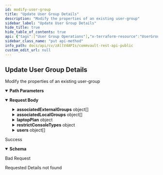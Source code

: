 ```yaml
---
id: modify-user-group
title: "Update User Group Details"
description: "Modify the properties of an existing user-group"
sidebar_label: "Update User Group Details"
hide_title: true
hide_table_of_contents: true
api: {"tags":["User Group Operations"],"x-terraform-resource":"UserGroup","parameters":[{"name":"userGroupId","x-terraform-id":true,"in":"path","description":"Id of the user-group to update","required":true,"schema":{"type":"integer","format":"int32"}}],"requestBody":{"content":{"application/json":{"schema":{"properties":{"allowMultipleCompanyMembers":{"default":false,"description":"This property can be used to allow addition of users/groups from child companies. Only applicable for commcell and reseller company group.","type":"boolean"},"associatedExternalGroups":{"items":{"properties":{"id":{"format":"int32","type":"integer","x-terraform-omitempty":true,"x-terraform-set-key":true},"name":{"nullable":true,"type":"string"}},"type":"object"},"type":"array","x-terraform-computed":false},"associatedLocalGroups":{"items":{"properties":{"id":{"format":"int32","type":"integer","x-terraform-omitempty":true,"x-terraform-set-key":true},"name":{"nullable":true,"type":"string"}},"type":"object"},"type":"array","x-terraform-include":false},"azureGUID":{"description":"Azure Object ID used to link this user group to Azure AD group and manage group membership of the user during SAML login","type":"string"},"consoleTypeOperationType":{"enum":["ADD","DELETE","OVERWRITE"],"type":"string","x-terraform-constant":"OVERWRITE","x-terraform-haschange":"restrictConsoleTypes"},"enableLocalAuthentication":{"description":"Allows two-factor authentication to be enabled for the specific types of usergroups. it can be turned on or off based on user preferences. There will be usergroups that will not have this option.","enum":["ON","OFF","DISABLED_AT_COMPANY"],"type":"string"},"enableTwoFactorAuthentication":{"description":"Allows two-factor authentication to be enabled for the specific types of usergroups. it can be turned on or off based on user preferences. There will be usergroups that will not have this option.","enum":["ON","OFF","DISABLED_AT_COMPANY"],"type":"string"},"enabled":{"description":"allows the enabling/disabling of the user group.","type":"boolean"},"enforceFSQuota":{"description":"determines if a data limit will be set for the user group.","type":"boolean"},"externalUserGroupsOperationType":{"default":"ADD","description":"Allows adding, deleting or overwriting associated external user groups of a user group. Default is adding associated external user groups","enum":["ADD","DELETE","OVERWRITE"],"type":"string","x-terraform-constant":"OVERWRITE","x-terraform-haschange":"associatedExternalGroups"},"laptopAdmins":{"description":"When set to true, users in this group cannot activate or be set as server owner","type":"boolean"},"laptopPlan":{"properties":{"id":{"format":"int32","type":"integer","x-terraform-omitempty":true,"x-terraform-set-key":true},"name":{"nullable":true,"type":"string"}},"type":"object","x-terraform-include":false},"localUserGroupsOperationType":{"default":"ADD","description":"Allows adding, deleting or overwriting associated local user groups of a user group. Default is adding associated local user groups","enum":["ADD","DELETE","OVERWRITE"],"type":"string","x-terraform-include":false},"newDescription":{"description":"gives a new description to the user group.","type":"string","x-terraform-mapping":"description"},"newName":{"description":"gives a new name to the user group.","type":"string","x-terraform-mapping":"name"},"planOperationType":{"description":"determines if an existing user has to be added to the user group or removed from the user group","enum":["ADD","DELETE"],"type":"string"},"quotaLimitInGB":{"description":"if enforceFSquota is enabled, the quota limit can be provided in GBs","format":"int32","type":"integer"},"restrictConsoleTypes":{"x-terraform-computed":false,"properties":{"consoleType":{"items":{"enum":["COMMANDCENTER","WEBCONSOLE","COMMCELLCONSOLE","API","MOBILE"],"title":"ConsoleTypes","type":"string"},"type":"array"}},"type":"object"},"userOperationType":{"description":"determines if an existing user has to be added to the user group or removed from the user group","enum":["ADD","DELETE"],"type":"string","x-terraform-constant":"OVERWRITE","x-terraform-haschange":"users"},"users":{"items":{"properties":{"id":{"format":"int32","type":"integer","x-terraform-omitempty":true,"x-terraform-set-key":true},"name":{"nullable":true,"type":"string"}},"type":"object"},"type":"array"}},"type":"object"}}}},"responses":{"200":{"description":"Success","content":{"application/json":{"schema":{"properties":{"errorCode":{"format":"int32","type":"integer"},"errorMessage":{"nullable":true,"type":"string"}},"type":"object"}}}},"400":{"description":"Bad Request"},"404":{"description":"Requested Details not found"}},"operationId":"ModifyUserGroup","description":"Modify the properties of an existing user-group","method":"put","path":"/V4/UserGroup/{userGroupId}","servers":[{"url":"http://{hostname}/webconsole/api","variables":{"hostname":{"default":"localhost","description":"Webconsole"}}}],"securitySchemes":{"token":{"in":"header","name":"Authtoken","type":"apiKey"}},"jsonRequestBodyExample":{"allowMultipleCompanyMembers":false,"associatedExternalGroups":[{"id":0,"name":"string"}],"associatedLocalGroups":[{"id":0,"name":"string"}],"azureGUID":"string","consoleTypeOperationType":"ADD","enableLocalAuthentication":"ON","enableTwoFactorAuthentication":"ON","enabled":true,"enforceFSQuota":true,"externalUserGroupsOperationType":"ADD","laptopAdmins":true,"laptopPlan":{"id":0,"name":"string"},"localUserGroupsOperationType":"ADD","newDescription":"string","newName":"string","planOperationType":"ADD","quotaLimitInGB":0,"restrictConsoleTypes":{"consoleType":["COMMANDCENTER"]},"userOperationType":"ADD","users":[{"id":0,"name":"string"}]},"info":{"version":"1.0.0","contact":{},"description":"## Welcome\n\nWelcome to Commvault's Rest APIs. You can explore our APIs in [Postman](https://getpostman.com) using the predefined requests we created\n\nThe current version of this documentation is **Commvault Platform Release 2022E**.\n\nYou can access LTS documentation here:\n\n[Feature Release 11.20](https://documenter.getpostman.com/view/2046098/UVR7KoPJ)\n\n[Feature Release 11.24](https://documenter.getpostman.com/view/2046098/UVR7KoPL)\n\nFor more V2 and Latest APIs, please visit your API Explorer page.  \n[*More Details*](http://documentation.commvault.com/commvault/v11/article?p=107350_1.htm)\n\n## Setup\n\nTo get started, [create an environment in Postman](https://www.getpostman.com/docs/environments), select that environment, and set your environment variables by entering necessary values in the `0 - Setup/Environment Setup` pre-request script ([documentation on pre-request scripts](http://www.getpostman.com/docs/pre_request_scripts)). Also, Some of our calls might have dependencies. `GET`/`PUT`/`DELETE` may only work after an item is created with a `POST`.\n\nThe same set of APIs can be used for both XML and JSON. If you want to get equivalent JSON for the XML, use our [API](https://api.commvault.com/#fe2fa795-dd7c-4416-857d-75704b52be8c) for conversion.\n\n**Note:** Swagger Documentation for V2/Latest APIs are present in the following URL:  \n`{ServerURL}/sandbox/apiexplorer`\n\n[*More Details*](http://documentation.commvault.com/commvault/v11/article?p=45551.htm)","title":"Commvault Rest API - Public"},"postman":{"name":"Update User Group Details","description":{"content":"Modify the properties of an existing user-group","type":"text/plain"},"url":{"path":["V4","UserGroup",":userGroupId"],"host":["{{baseUrl}}"],"query":[],"variable":[{"disabled":false,"description":{"content":"(Required) Id of the user-group to update","type":"text/plain"},"type":"any","value":"","key":"userGroupId"}]},"header":[{"key":"Content-Type","value":"application/json"},{"key":"Accept","value":"application/json"}],"method":"PUT","body":{"mode":"raw","raw":"\"\"","options":{"raw":{"language":"json"}}}}}
sidebar_class_name: "put api-method"
info_path: docs/api/cv/zAllV4APIs/commvault-rest-api-public
custom_edit_url: null
---
```



## Update User Group Details



Modify the properties of an existing user-group

<details style={{"marginBottom":"1rem"}} data-collapsed={false} open={true}><summary style={{}}><strong>Path Parameters</strong></summary><div><ul><ParamsItem className={"paramsItem"} param={{"name":"userGroupId","x-terraform-id":true,"in":"path","description":"Id of the user-group to update","required":true,"schema":{"type":"integer","format":"int32"}}}></ParamsItem></ul></div></details><MimeTabs><TabItem label={"application/json"} value={"application/json-schema"}><details style={{}} data-collapsed={false} open={true}><summary style={{"textAlign":"left"}}><strong>Request Body</strong></summary><div style={{"textAlign":"left","marginLeft":"1rem"}}></div><ul style={{"marginLeft":"1rem"}}><SchemaItem collapsible={false} name={"allowMultipleCompanyMembers"} required={false} deprecated={undefined} schemaDescription={"This property can be used to allow addition of users/groups from child companies. Only applicable for commcell and reseller company group."} schemaName={"boolean"} qualifierMessage={undefined} defaultValue={false}></SchemaItem><SchemaItem collapsible={true} className={"schemaItem"}><details style={{}}><summary style={{}}><strong>associatedExternalGroups</strong><span style={{"opacity":"0.6"}}> object[]</span></summary><div style={{"marginLeft":"1rem"}}><SchemaItem collapsible={false} name={"id"} required={false} deprecated={undefined} schemaDescription={undefined} schemaName={"int32"} qualifierMessage={undefined} defaultValue={undefined}></SchemaItem><SchemaItem collapsible={false} name={"name"} required={false} deprecated={undefined} schemaDescription={undefined} schemaName={"string"} qualifierMessage={undefined} defaultValue={undefined}></SchemaItem></div></details></SchemaItem><SchemaItem collapsible={true} className={"schemaItem"}><details style={{}}><summary style={{}}><strong>associatedLocalGroups</strong><span style={{"opacity":"0.6"}}> object[]</span></summary><div style={{"marginLeft":"1rem"}}><SchemaItem collapsible={false} name={"id"} required={false} deprecated={undefined} schemaDescription={undefined} schemaName={"int32"} qualifierMessage={undefined} defaultValue={undefined}></SchemaItem><SchemaItem collapsible={false} name={"name"} required={false} deprecated={undefined} schemaDescription={undefined} schemaName={"string"} qualifierMessage={undefined} defaultValue={undefined}></SchemaItem></div></details></SchemaItem><SchemaItem collapsible={false} name={"azureGUID"} required={false} deprecated={undefined} schemaDescription={"Azure Object ID used to link this user group to Azure AD group and manage group membership of the user during SAML login"} schemaName={"string"} qualifierMessage={undefined} defaultValue={undefined}></SchemaItem><SchemaItem collapsible={false} name={"consoleTypeOperationType"} required={false} deprecated={undefined} schemaDescription={undefined} schemaName={"string"} qualifierMessage={"**Possible values:** [`ADD`, `DELETE`, `OVERWRITE`]"} defaultValue={undefined}></SchemaItem><SchemaItem collapsible={false} name={"enableLocalAuthentication"} required={false} deprecated={undefined} schemaDescription={"Allows two-factor authentication to be enabled for the specific types of usergroups. it can be turned on or off based on user preferences. There will be usergroups that will not have this option."} schemaName={"string"} qualifierMessage={"**Possible values:** [`ON`, `OFF`, `DISABLED_AT_COMPANY`]"} defaultValue={undefined}></SchemaItem><SchemaItem collapsible={false} name={"enableTwoFactorAuthentication"} required={false} deprecated={undefined} schemaDescription={"Allows two-factor authentication to be enabled for the specific types of usergroups. it can be turned on or off based on user preferences. There will be usergroups that will not have this option."} schemaName={"string"} qualifierMessage={"**Possible values:** [`ON`, `OFF`, `DISABLED_AT_COMPANY`]"} defaultValue={undefined}></SchemaItem><SchemaItem collapsible={false} name={"enabled"} required={false} deprecated={undefined} schemaDescription={"allows the enabling/disabling of the user group."} schemaName={"boolean"} qualifierMessage={undefined} defaultValue={undefined}></SchemaItem><SchemaItem collapsible={false} name={"enforceFSQuota"} required={false} deprecated={undefined} schemaDescription={"determines if a data limit will be set for the user group."} schemaName={"boolean"} qualifierMessage={undefined} defaultValue={undefined}></SchemaItem><SchemaItem collapsible={false} name={"externalUserGroupsOperationType"} required={false} deprecated={undefined} schemaDescription={"Allows adding, deleting or overwriting associated external user groups of a user group. Default is adding associated external user groups"} schemaName={"string"} qualifierMessage={"**Possible values:** [`ADD`, `DELETE`, `OVERWRITE`]"} defaultValue={"ADD"}></SchemaItem><SchemaItem collapsible={false} name={"laptopAdmins"} required={false} deprecated={undefined} schemaDescription={"When set to true, users in this group cannot activate or be set as server owner"} schemaName={"boolean"} qualifierMessage={undefined} defaultValue={undefined}></SchemaItem><SchemaItem collapsible={true} className={"schemaItem"}><details style={{}}><summary style={{}}><strong>laptopPlan</strong><span style={{"opacity":"0.6"}}> object</span></summary><div style={{"marginLeft":"1rem"}}><SchemaItem collapsible={false} name={"id"} required={false} deprecated={undefined} schemaDescription={undefined} schemaName={"int32"} qualifierMessage={undefined} defaultValue={undefined}></SchemaItem><SchemaItem collapsible={false} name={"name"} required={false} deprecated={undefined} schemaDescription={undefined} schemaName={"string"} qualifierMessage={undefined} defaultValue={undefined}></SchemaItem></div></details></SchemaItem><SchemaItem collapsible={false} name={"localUserGroupsOperationType"} required={false} deprecated={undefined} schemaDescription={"Allows adding, deleting or overwriting associated local user groups of a user group. Default is adding associated local user groups"} schemaName={"string"} qualifierMessage={"**Possible values:** [`ADD`, `DELETE`, `OVERWRITE`]"} defaultValue={"ADD"}></SchemaItem><SchemaItem collapsible={false} name={"newDescription"} required={false} deprecated={undefined} schemaDescription={"gives a new description to the user group."} schemaName={"string"} qualifierMessage={undefined} defaultValue={undefined}></SchemaItem><SchemaItem collapsible={false} name={"newName"} required={false} deprecated={undefined} schemaDescription={"gives a new name to the user group."} schemaName={"string"} qualifierMessage={undefined} defaultValue={undefined}></SchemaItem><SchemaItem collapsible={false} name={"planOperationType"} required={false} deprecated={undefined} schemaDescription={"determines if an existing user has to be added to the user group or removed from the user group"} schemaName={"string"} qualifierMessage={"**Possible values:** [`ADD`, `DELETE`]"} defaultValue={undefined}></SchemaItem><SchemaItem collapsible={false} name={"quotaLimitInGB"} required={false} deprecated={undefined} schemaDescription={"if enforceFSquota is enabled, the quota limit can be provided in GBs"} schemaName={"int32"} qualifierMessage={undefined} defaultValue={undefined}></SchemaItem><SchemaItem collapsible={true} className={"schemaItem"}><details style={{}}><summary style={{}}><strong>restrictConsoleTypes</strong><span style={{"opacity":"0.6"}}> object</span></summary><div style={{"marginLeft":"1rem"}}><SchemaItem collapsible={false} name={"consoleType"} required={false} deprecated={undefined} schemaDescription={undefined} schemaName={"ConsoleTypes[]"} qualifierMessage={"**Possible values:** [`COMMANDCENTER`, `WEBCONSOLE`, `COMMCELLCONSOLE`, `API`, `MOBILE`]"} defaultValue={undefined}></SchemaItem></div></details></SchemaItem><SchemaItem collapsible={false} name={"userOperationType"} required={false} deprecated={undefined} schemaDescription={"determines if an existing user has to be added to the user group or removed from the user group"} schemaName={"string"} qualifierMessage={"**Possible values:** [`ADD`, `DELETE`]"} defaultValue={undefined}></SchemaItem><SchemaItem collapsible={true} className={"schemaItem"}><details style={{}}><summary style={{}}><strong>users</strong><span style={{"opacity":"0.6"}}> object[]</span></summary><div style={{"marginLeft":"1rem"}}><SchemaItem collapsible={false} name={"id"} required={false} deprecated={undefined} schemaDescription={undefined} schemaName={"int32"} qualifierMessage={undefined} defaultValue={undefined}></SchemaItem><SchemaItem collapsible={false} name={"name"} required={false} deprecated={undefined} schemaDescription={undefined} schemaName={"string"} qualifierMessage={undefined} defaultValue={undefined}></SchemaItem></div></details></SchemaItem></ul></details></TabItem></MimeTabs><div><ApiTabs><TabItem label={"200"} value={"200"}><div>

Success

</div><div><MimeTabs schemaType={"response"}><TabItem label={"application/json"} value={"application/json"}><SchemaTabs><TabItem label={"Schema"} value={"Schema"}><details style={{}} data-collapsed={false} open={true}><summary style={{"textAlign":"left"}}><strong>Schema</strong></summary><div style={{"textAlign":"left","marginLeft":"1rem"}}></div><ul style={{"marginLeft":"1rem"}}><SchemaItem collapsible={false} name={"errorCode"} required={false} deprecated={undefined} schemaDescription={undefined} schemaName={"int32"} qualifierMessage={undefined} defaultValue={undefined}></SchemaItem><SchemaItem collapsible={false} name={"errorMessage"} required={false} deprecated={undefined} schemaDescription={undefined} schemaName={"string"} qualifierMessage={undefined} defaultValue={undefined}></SchemaItem></ul></details></TabItem><TabItem label={"Example (from schema)"} value={"Example (from schema)"}><ResponseSamples responseExample={"{\n  \"errorCode\": 0,\n  \"errorMessage\": \"string\"\n}"} language={"json"}></ResponseSamples></TabItem></SchemaTabs></TabItem></MimeTabs></div></TabItem><TabItem label={"400"} value={"400"}><div>

Bad Request

</div><div></div></TabItem><TabItem label={"404"} value={"404"}><div>

Requested Details not found

</div><div></div></TabItem></ApiTabs></div>
      